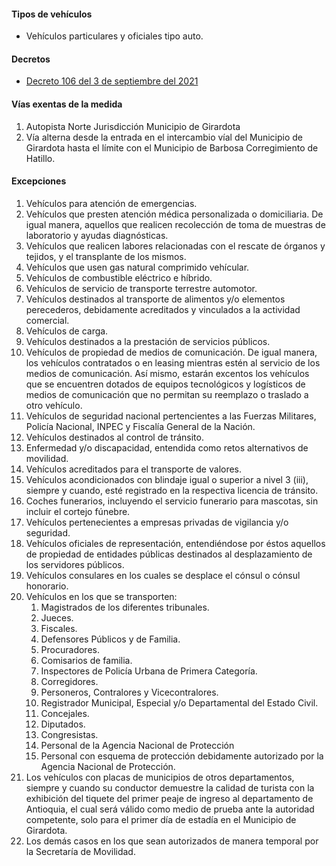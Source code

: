 #### Tipos de vehículos

- Vehículos particulares y oficiales tipo auto.

#### Decretos

- [Decreto 106 del 3 de septiembre del 2021](/girardota/decreto-106-del-3-de-septiembre-del-2021.pdf)

#### Vías exentas de la medida

1. Autopista Norte Jurisdicción Municipio de Girardota
2. Vía alterna desde la entrada en el intercambio víal del Municipio de Girardota hasta el límite con el Municipio de Barbosa Corregimiento de Hatillo.

#### Excepciones

1. Vehículos para atención de emergencias.
2. Vehículos que presten atención médica personalizada o domiciliaria. De igual manera, aquellos que realicen recolección de toma de muestras de laboratorio y ayudas diagnósticas.
3. Vehículos que realicen labores relacionadas con el rescate de órganos y tejidos, y el transplante de los mismos.
4. Vehículos que usen gas natural comprimido vehícular.
5. Vehículos de combustible eléctrico e híbrido.
6. Vehículos de servicio de transporte terrestre automotor.
7. Vehículos destinados al transporte de alimentos y/o elementos perecederos, debidamente acreditados y vinculados a la actividad comercial.
8. Vehículos de carga.
9. Vehículos destinados a la prestación de servicios públicos.
10. Vehículos de propiedad de medios de comunicación. De igual manera, los vehículos contratados o en leasing mientras estén al servicio de los medios de comunicación. Así mismo, estarán excentos los vehículos que se encuentren dotados de equipos tecnológicos y logísticos de medios de comunicación que no permitan su reemplazo o traslado a otro vehículo.
11. Vehículos de seguridad nacional pertencientes a las Fuerzas Militares, Policía Nacional, INPEC y Fiscalía General de la Nación.
12. Vehículos destinados al control de tránsito.
13. Enfermedad y/o discapacidad, entendida como retos alternativos de movilidad.
14. Vehículos acreditados para el transporte de valores.
15. Vehículos acondicionados con blindaje igual o superior a nivel 3 (iii), siempre y cuando, esté registrado en la respectiva licencia de tránsito.
16. Coches funerarios, incluyendo el servicio funerario para mascotas, sin incluir el cortejo fúnebre.
17. Vehículos pertenecientes a empresas privadas de vigilancia y/o seguridad.
18. Vehículos oficiales de representación, entendiéndose por éstos aquellos de propiedad de entidades públicas destinados al desplazamiento de los servidores públicos.
19. Vehículos consulares en los cuales se desplace el cónsul o cónsul honorario.
20. Vehículos en los que se transporten:
    1. Magistrados de los diferentes tribunales.
    2. Jueces.
    3. Fiscales.
    4. Defensores Públicos y de Familia.
    5. Procuradores.
    6. Comisarios de familia.
    7. Inspectores de Policía Urbana de Primera Categoría.
    8. Corregidores.
    9. Personeros, Contralores y Vicecontralores.
    10. Registrador Municipal, Especial y/o Departamental del Estado Civil.
    11. Concejales.
    12. Diputados.
    13. Congresistas.
    14. Personal de la Agencia Nacional de Protección
    15. Personal con esquema de protección debidamente autorizado por la Agencia Nacional de Protección.
21. Los vehículos con placas de municipios de otros departamentos, siempre y cuando su conductor demuestre la calidad de turista con la exhibición del tiquete del primer peaje de ingreso al departamento de Antioquia, el cual será válido como medio de prueba ante la autoridad competente, solo para el primer día de estadía en el Municipio de Girardota.
22. Los demás casos en los que sean autorizados de manera temporal por la Secretaría de Movilidad.
